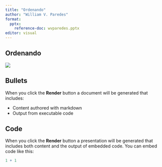```yaml
---
title: "Ordenando"
author: "William V. Paredes"
format: 
  pptx:
    reference-doc: wvparedes.pptx
editor: visual
---
```


## Ordenando

![](imagenes/arrange.png)

## Bullets

When you click the **Render** button a document will be generated that includes:

-   Content authored with markdown
-   Output from executable code

## Code

When you click the **Render** button a presentation will be generated that includes both content and the output of embedded code. You can embed code like this:

```r
1 + 1
```
